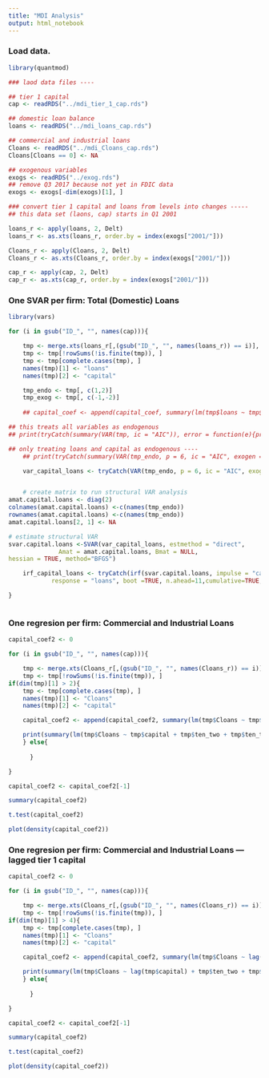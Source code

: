 ```yaml
---
title: "MDI Analysis"
output: html_notebook
---
```


### Load data.

```r
library(quantmod)

### laod data files ----

## tier 1 capital
cap <- readRDS("../mdi_tier_1_cap.rds")

## domestic loan balance
loans <- readRDS("../mdi_loans_cap.rds")

## commercial and industrial loans
Cloans <- readRDS("../mdi_Cloans_cap.rds")
Cloans[Cloans == 0] <- NA

## exogenous variables
exogs <- readRDS("../exog.rds")
## remove Q3 2017 because not yet in FDIC data
exogs <- exogs[-dim(exogs)[1], ]

### convert tier 1 capital and loans from levels into changes -----
## this data set (laons, cap) starts in Q1 2001

loans_r <- apply(loans, 2, Delt)
loans_r <- as.xts(loans_r, order.by = index(exogs["2001/"]))

Cloans_r <- apply(Cloans, 2, Delt)
Cloans_r <- as.xts(Cloans_r, order.by = index(exogs["2001/"]))

cap_r <- apply(cap, 2, Delt)
cap_r <- as.xts(cap_r, order.by = index(exogs["2001/"]))
```

### One SVAR per firm: Total (Domestic) Loans


```r

library(vars)

for (i in gsub("ID_", "", names(cap))){

    tmp <- merge.xts(loans_r[,(gsub("ID_", "", names(loans_r)) == i)], cap_r[,(gsub("ID_", "", names(cap_r)) == i)], exogs)
    tmp <- tmp[!rowSums(!is.finite(tmp)), ]
    tmp <- tmp[complete.cases(tmp), ]
    names(tmp)[1] <- "loans"
    names(tmp)[2] <- "capital"

    tmp_endo <- tmp[, c(1,2)]
    tmp_exog <- tmp[, c(-1,-2)]
    
    ## capital_coef <- append(capital_coef, summary(lm(tmp$loans ~ tmp$capital + tmp$ten_two + tmp$ten_two_unexp + tmp$ten + tmp$ten_unexp + tmp$cpi + tmp$cpi_unexp + tmp$jobs + tmp$jobs_unexp))$coef[2])

## this treats all variables as endogenous
## print(tryCatch(summary(VAR(tmp, ic = "AIC")), error = function(e){print("cant estimate")}))

## only treating loans and capital as endogenous ----
    ## print(tryCatch(summary(VAR(tmp_endo, p = 6, ic = "AIC", exogen = tmp_exog)), error = function(e){print("cant estimate")}))

    var_capital_loans <- tryCatch(VAR(tmp_endo, p = 6, ic = "AIC", exogen = tmp_exog), error = function(e){print("cant estimate")})


    # create matrix to run structural VAR analysis
amat.capital.loans <- diag(2)
colnames(amat.capital.loans) <-c(names(tmp_endo))
rownames(amat.capital.loans) <-c(names(tmp_endo))
amat.capital.loans[2, 1] <- NA

# estimate structural VAR
svar.capital.loans <-SVAR(var_capital_loans, estmethod = "direct", 
              Amat = amat.capital.loans, Bmat = NULL,
hessian = TRUE, method="BFGS")

    irf_capital_loans <- tryCatch(irf(svar.capital.loans, impulse = "capital", 
            response = "loans", boot =TRUE, n.ahead=11,cumulative=TRUE,ci=0.6827), error = function(e){print("cant do")})

}



```




### One regresion per firm: Commercial and Industrial Loans


```r

capital_coef2 <- 0

for (i in gsub("ID_", "", names(cap))){

    tmp <- merge.xts(Cloans_r[,(gsub("ID_", "", names(Cloans_r)) == i)], cap_r[,(gsub("ID_", "", names(cap_r)) == i)], exogs)
    tmp <- tmp[!rowSums(!is.finite(tmp)), ]
if(dim(tmp)[1] > 2){
    tmp <- tmp[complete.cases(tmp), ]
    names(tmp)[1] <- "Cloans"
    names(tmp)[2] <- "capital"

    capital_coef2 <- append(capital_coef2, summary(lm(tmp$Cloans ~ tmp$capital + tmp$ten_two + tmp$ten_two_unexp + tmp$ten + tmp$ten_unexp + tmp$cpi + tmp$cpi_unexp + tmp$jobs + tmp$jobs_unexp))$coef[2])

    print(summary(lm(tmp$Cloans ~ tmp$capital + tmp$ten_two + tmp$ten_two_unexp + tmp$ten + tmp$ten_unexp + tmp$cpi + tmp$cpi_unexp + tmp$jobs + tmp$jobs_unexp)))
    } else{
          
      }

}

capital_coef2 <- capital_coef2[-1]

summary(capital_coef2)

t.test(capital_coef2)

plot(density(capital_coef2))

```

### One regresion per firm: Commercial and Industrial Loans --- lagged tier 1 capital


```r

capital_coef2 <- 0

for (i in gsub("ID_", "", names(cap))){

    tmp <- merge.xts(Cloans_r[,(gsub("ID_", "", names(Cloans_r)) == i)], cap_r[,(gsub("ID_", "", names(cap_r)) == i)], exogs)
    tmp <- tmp[!rowSums(!is.finite(tmp)), ]
if(dim(tmp)[1] > 4){
    tmp <- tmp[complete.cases(tmp), ]
    names(tmp)[1] <- "Cloans"
    names(tmp)[2] <- "capital"

    capital_coef2 <- append(capital_coef2, summary(lm(tmp$Cloans ~ lag(tmp$capital) + tmp$ten_two + tmp$ten_two_unexp + tmp$ten + tmp$ten_unexp + tmp$cpi + tmp$cpi_unexp + tmp$jobs + tmp$jobs_unexp))$coef[2])

    print(summary(lm(tmp$Cloans ~ lag(tmp$capital) + tmp$ten_two + tmp$ten_two_unexp + tmp$ten + tmp$ten_unexp + tmp$cpi + tmp$cpi_unexp + tmp$jobs + tmp$jobs_unexp)))
    } else{
          
      }

}

capital_coef2 <- capital_coef2[-1]

summary(capital_coef2)

t.test(capital_coef2)

plot(density(capital_coef2))

```


